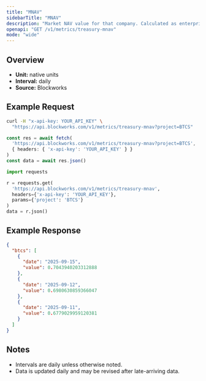 ```yaml
---
title: "MNAV"
sidebarTitle: "MNAV"
description: "Market NAV value for that company. Calculated as enterprise value / NAV"
openapi: "GET /v1/metrics/treasury-mnav"
mode: "wide"
---
```


## Overview

- **Unit:** native units
- **Interval:** daily
- **Source:** Blockworks

## Example Request

<CodeGroup>

```bash cURL
curl -H "x-api-key: YOUR_API_KEY" \
  "https://api.blockworks.com/v1/metrics/treasury-mnav?project=BTCS"
```

```typescript TypeScript
const res = await fetch(
  'https://api.blockworks.com/v1/metrics/treasury-mnav?project=BTCS',
  { headers: { 'x-api-key': 'YOUR_API_KEY' } }
)
const data = await res.json()
```

```python Python
import requests

r = requests.get(
  'https://api.blockworks.com/v1/metrics/treasury-mnav',
  headers={'x-api-key': 'YOUR_API_KEY'},
  params={'project': 'BTCS'}
)
data = r.json()
```

</CodeGroup>

## Example Response

```json
{
  "btcs": [
    {
      "date": "2025-09-15",
      "value": 0.7043940203312888
    },
    {
      "date": "2025-09-12",
      "value": 0.6980630859366047
    },
    {
      "date": "2025-09-11",
      "value": 0.6779029959120381
    }
  ]
}
```

## Notes
- Intervals are daily unless otherwise noted.
- Data is updated daily and may be revised after late-arriving data.